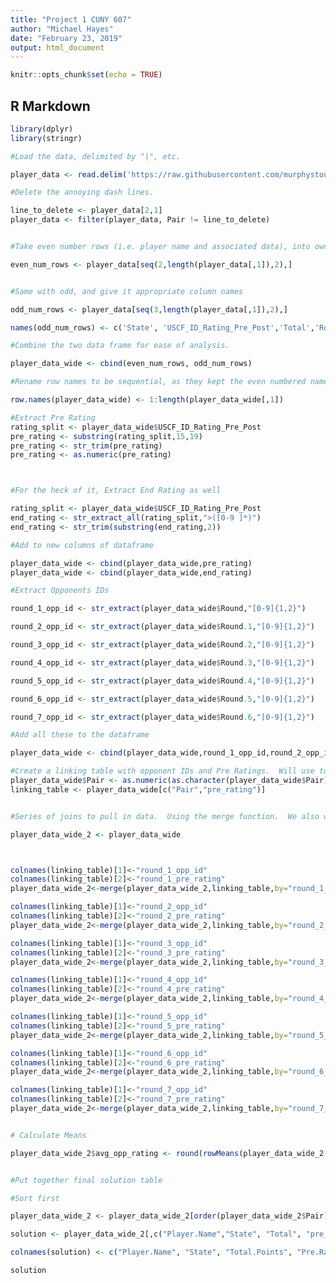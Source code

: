 ---
title: "Project 1 CUNY 607"
author: "Michael Hayes"
date: "February 23, 2019"
output: html_document
---

```{r setup, include=FALSE}
knitr::opts_chunk$set(echo = TRUE)
```

## R Markdown

```{r}
library(dplyr)
library(stringr)

#Load the data, delimited by "|", etc.

player_data <- read.delim('https://raw.githubusercontent.com/murphystout/data-607/master/tournamentinfo.txt',skip = 1, sep = "|", header = TRUE)

#Delete the annoying dash lines.

line_to_delete <- player_data[2,1]
player_data <- filter(player_data, Pair != line_to_delete)


#Take even number rows (i.e. player name and associated data), into own data frame

even_num_rows <- player_data[seq(2,length(player_data[,1]),2),]


#Same with odd, and give it appropriate column names

odd_num_rows <- player_data[seq(3,length(player_data[,1]),2),]

names(odd_num_rows) <- c('State', 'USCF_ID_Rating_Pre_Post','Total','Round1_Outcome','Round2_Outcome','Round3_Outcome','Round4_Outcome','Round5_Outcome','Round6_Outcome','Round7_Outcome')

#Combine the two data frame for ease of analysis.

player_data_wide <- cbind(even_num_rows, odd_num_rows)

#Rename row names to be sequential, as they kept the even numbered names from steps above

row.names(player_data_wide) <- 1:length(player_data_wide[,1])

#Extract Pre Rating
rating_split <- player_data_wide$USCF_ID_Rating_Pre_Post
pre_rating <- substring(rating_split,15,19)
pre_rating <- str_trim(pre_rating)
pre_rating <- as.numeric(pre_rating)



#For the heck of it, Extract End Rating as well

rating_split <- player_data_wide$USCF_ID_Rating_Pre_Post
end_rating <- str_extract_all(rating_split,">([0-9 ]*)")
end_rating <- str_trim(substring(end_rating,2))

#Add to new columns of dataframe

player_data_wide <- cbind(player_data_wide,pre_rating)
player_data_wide <- cbind(player_data_wide,end_rating)

#Extract Opponents IDs

round_1_opp_id <- str_extract(player_data_wide$Round,"[0-9]{1,2}")

round_2_opp_id <- str_extract(player_data_wide$Round.1,"[0-9]{1,2}")

round_3_opp_id <- str_extract(player_data_wide$Round.2,"[0-9]{1,2}")

round_4_opp_id <- str_extract(player_data_wide$Round.3,"[0-9]{1,2}")

round_5_opp_id <- str_extract(player_data_wide$Round.4,"[0-9]{1,2}")

round_6_opp_id <- str_extract(player_data_wide$Round.5,"[0-9]{1,2}")

round_7_opp_id <- str_extract(player_data_wide$Round.6,"[0-9]{1,2}")

#Add all these to the dataframe

player_data_wide <- cbind(player_data_wide,round_1_opp_id,round_2_opp_id,round_3_opp_id,round_4_opp_id,round_5_opp_id,round_6_opp_id, round_7_opp_id)

#Create a linking table with opponent IDs and Pre Ratings.  Will use to look up ratings in next steps.
player_data_wide$Pair <- as.numeric(as.character(player_data_wide$Pair))
linking_table <- player_data_wide[c("Pair","pre_rating")]


#Series of joins to pull in data.  Using the merge function.  We also want to create a redundant data frame to avoid messing up the previous one.

player_data_wide_2 <- player_data_wide



colnames(linking_table)[1]<-"round_1_opp_id"
colnames(linking_table)[2]<-"round_1_pre_rating"
player_data_wide_2<-merge(player_data_wide_2,linking_table,by="round_1_opp_id", all.x = TRUE)

colnames(linking_table)[1]<-"round_2_opp_id"
colnames(linking_table)[2]<-"round_2_pre_rating"
player_data_wide_2<-merge(player_data_wide_2,linking_table,by="round_2_opp_id", all.x = TRUE)

colnames(linking_table)[1]<-"round_3_opp_id"
colnames(linking_table)[2]<-"round_3_pre_rating"
player_data_wide_2<-merge(player_data_wide_2,linking_table,by="round_3_opp_id", all.x = TRUE)

colnames(linking_table)[1]<-"round_4_opp_id"
colnames(linking_table)[2]<-"round_4_pre_rating"
player_data_wide_2<-merge(player_data_wide_2,linking_table,by="round_4_opp_id", all.x = TRUE)

colnames(linking_table)[1]<-"round_5_opp_id"
colnames(linking_table)[2]<-"round_5_pre_rating"
player_data_wide_2<-merge(player_data_wide_2,linking_table,by="round_5_opp_id", all.x = TRUE)

colnames(linking_table)[1]<-"round_6_opp_id"
colnames(linking_table)[2]<-"round_6_pre_rating"
player_data_wide_2<-merge(player_data_wide_2,linking_table,by="round_6_opp_id", all.x = TRUE)

colnames(linking_table)[1]<-"round_7_opp_id"
colnames(linking_table)[2]<-"round_7_pre_rating"
player_data_wide_2<-merge(player_data_wide_2,linking_table,by="round_7_opp_id", all.x = TRUE)


# Calculate Means

player_data_wide_2$avg_opp_rating <- round(rowMeans(player_data_wide_2[c("round_1_pre_rating","round_2_pre_rating","round_3_pre_rating","round_4_pre_rating","round_5_pre_rating","round_6_pre_rating","round_7_pre_rating")],na.rm = TRUE))


#Put together final solution table

#Sort first

player_data_wide_2 <- player_data_wide_2[order(player_data_wide_2$Pair),]

solution <- player_data_wide_2[,c("Player.Name","State", "Total", "pre_rating","avg_opp_rating")]

colnames(solution) <- c("Player.Name", "State", "Total.Points", "Pre.Rating", "Opponent.Avg.Pre.Rating")

solution
```